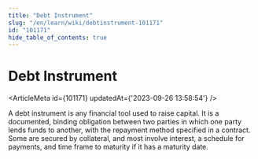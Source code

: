 ```yaml
---
title: "Debt Instrument"
slug: "/en/learn/wiki/debtinstrument-101171"
id: "101171"
hide_table_of_contents: true
---
```



# Debt Instrument

<ArticleMeta id={101171} updatedAt={'2023-09-26 13:58:54'} />
<div className='border-solid border-b border-t-0 my-4 border-[var(--ifm-color-gray-300)]' />

A debt instrument is any financial tool used to raise capital. It is a documented, binding obligation between two parties in which one party lends funds to another, with the repayment method specified in a contract. Some are secured by collateral, and most involve interest, a schedule for payments, and time frame to maturity if it has a maturity date.
